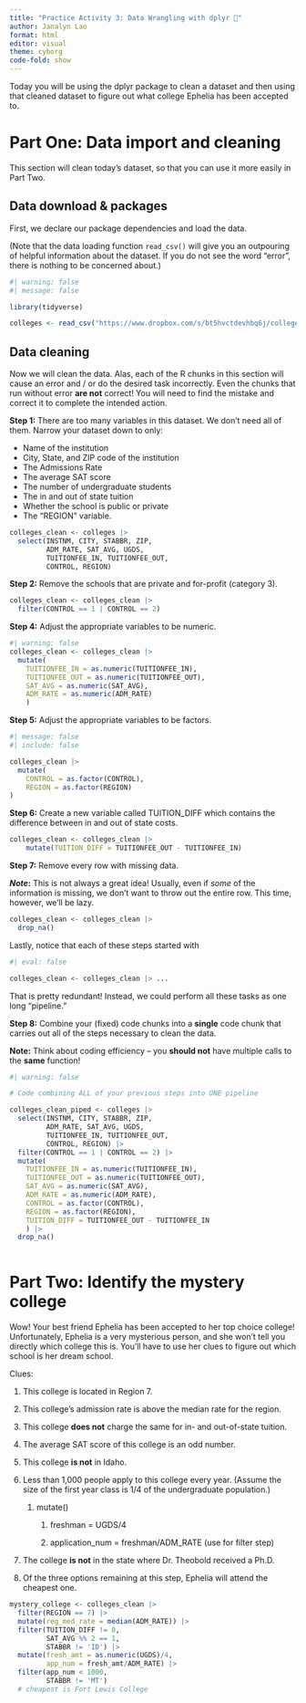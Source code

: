 ```yaml
---
title: "Practice Activity 3: Data Wrangling with dplyr 🏫"
author: Janalyn Lao
format: html
editor: visual
theme: cyborg
code-fold: show
---
```


Today you will be using the dplyr package to clean a dataset and then using that cleaned dataset to figure out what college Ephelia has been accepted to.

# Part One: Data import and cleaning

This section will clean today's dataset, so that you can use it more easily in Part Two.

## Data download & packages

First, we declare our package dependencies and load the data.

(Note that the data loading function `read_csv()` will give you an outpouring of helpful information about the dataset. If you do not see the word "error", there is nothing to be concerned about.)

```r
#| warning: false
#| message: false

library(tidyverse)

colleges <- read_csv("https://www.dropbox.com/s/bt5hvctdevhbq6j/colleges.csv?dl=1")
```

## Data cleaning

Now we will clean the data. Alas, each of the R chunks in this section will cause an error and / or do the desired task incorrectly. Even the chunks that run without error **are not** correct! You will need to find the mistake and correct it to complete the intended action.

**Step 1:** There are too many variables in this dataset. We don't need all of them. Narrow your dataset down to only:

-   Name of the institution
-   City, State, and ZIP code of the institution
-   The Admissions Rate
-   The average SAT score
-   The number of undergraduate students
-   The in and out of state tuition
-   Whether the school is public or private
-   The "REGION" variable.

```r
colleges_clean <- colleges |>  
  select(INSTNM, CITY, STABBR, ZIP,
         ADM_RATE, SAT_AVG, UGDS,
         TUITIONFEE_IN, TUITIONFEE_OUT,
         CONTROL, REGION) 
```

**Step 2:** Remove the schools that are private and for-profit (category 3).

```r
colleges_clean <- colleges_clean |> 
  filter(CONTROL == 1 | CONTROL == 2)
```

**Step 4:** Adjust the appropriate variables to be numeric.

```r
#| warning: false
colleges_clean <- colleges_clean |> 
  mutate(
    TUITIONFEE_IN = as.numeric(TUITIONFEE_IN),
    TUITIONFEE_OUT = as.numeric(TUITIONFEE_OUT),
    SAT_AVG = as.numeric(SAT_AVG),
    ADM_RATE = as.numeric(ADM_RATE)
    ) 
```

**Step 5:** Adjust the appropriate variables to be factors.

```r
#| message: false
#| include: false

colleges_clean |>
  mutate(
    CONTROL = as.factor(CONTROL),
    REGION = as.factor(REGION)
)

```

**Step 6:** Create a new variable called TUITION_DIFF which contains the difference between in and out of state costs.

```r
colleges_clean <- colleges_clean |> 
    mutate(TUITION_DIFF = TUITIONFEE_OUT - TUITIONFEE_IN)
```

**Step 7:** Remove every row with missing data.

***Note*****:** This is not always a great idea! Usually, even if *some* of the information is missing, we don't want to throw out the entire row. This time, however, we'll be lazy.

```r
colleges_clean <- colleges_clean |> 
  drop_na()
```

Lastly, notice that each of these steps started with

```r
#| eval: false

colleges_clean <- colleges_clean |> ...
```

That is pretty redundant! Instead, we could perform all these tasks as one long "pipeline."

**Step 8:** Combine your (fixed) code chunks into a **single** code chunk that carries out all of the steps necessary to clean the data.

**Note:** Think about coding efficiency -- you **should not** have multiple calls to the **same** function!

```r
#| warning: false

# Code combining ALL of your previous steps into ONE pipeline

colleges_clean_piped <- colleges |> 
  select(INSTNM, CITY, STABBR, ZIP,
         ADM_RATE, SAT_AVG, UGDS,
         TUITIONFEE_IN, TUITIONFEE_OUT,
         CONTROL, REGION) |> 
  filter(CONTROL == 1 | CONTROL == 2) |> 
  mutate(
    TUITIONFEE_IN = as.numeric(TUITIONFEE_IN),
    TUITIONFEE_OUT = as.numeric(TUITIONFEE_OUT),
    SAT_AVG = as.numeric(SAT_AVG),
    ADM_RATE = as.numeric(ADM_RATE),
    CONTROL = as.factor(CONTROL),
    REGION = as.factor(REGION),
    TUITION_DIFF = TUITIONFEE_OUT - TUITIONFEE_IN
    ) |> 
  drop_na()
  
```

# Part Two: Identify the mystery college

Wow! Your best friend Ephelia has been accepted to her top choice college! Unfortunately, Ephelia is a very mysterious person, and she won't tell you directly which college this is. You'll have to use her clues to figure out which school is her dream school.

Clues:

1.  This college is located in Region 7.

2.  This college's admission rate is above the median rate for the region.

3.  This college **does not** charge the same for in- and out-of-state tuition.

4.  The average SAT score of this college is an odd number.

5.  This college **is not** in Idaho.

6.  Less than 1,000 people apply to this college every year. (Assume the size of the first year class is 1/4 of the undergraduate population.)

    1.  mutate()

        1.  freshman = UGDS/4

        2.  application_num = freshman/ADM_RATE (use for filter step)

7.  The college **is not** in the state where Dr. Theobold received a Ph.D.

8.  Of the three options remaining at this step, Ephelia will attend the cheapest one.

```r
mystery_college <- colleges_clean |> 
  filter(REGION == 7) |>
  mutate(reg_med_rate = median(ADM_RATE)) |> 
  filter(TUITION_DIFF != 0, 
         SAT_AVG %% 2 == 1, 
         STABBR != 'ID') |> 
  mutate(fresh_amt = as.numeric(UGDS)/4,
         app_num = fresh_amt/ADM_RATE) |> 
  filter(app_num < 1000,
         STABBR != 'MT')
  # cheapest is Fort Lewis College
  
```
